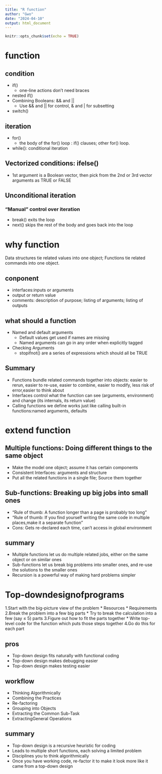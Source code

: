 ```yaml
---
title: "R function"
author: "Gwo"
date: "2024-04-10"
output: html_document
---
```


```r
knitr::opts_chunk$set(echo = TRUE)
```

# function
## condition
  * if()
    * one-line actions don't need braces
  * nested if()
  * Combining Booleans: && and ||
    * Use && and || for control, & and | for subsetting
  * switch()
  
## iteration 
  * for()
    * the body of the for() loop : if() clauses; other for() loop.
  * while(): conditional iteration

## Vectorized conditions: ifelse()
  * 1st argument is a Boolean vector, then pick from the 2nd or 3rd vector arguments as TRUE or FALSE

## Unconditional iteration
### "Manual" control over iteration
  * break() exits the loop
  * next() skips the rest of the body and goes back into the loop 
  
# why function
  Data structures tie related values into one object;
  Functions tie related commands into one object.

## conponent
  * interfaces:inputs or arguments
  * output or return value
  * comments: description of purpose; listing of arguments; listing of outputs 
  
## what should a function
  * Named and default arguments
    * Default values get used if names are missing
    * Named arguments can go in any order when explicitly tagged
  * Checking Arguments
    * stopifnot() are a series of expressions which should all be TRUE

## Summary
  * Functions bundle related commands together into objects: easier to rerun, easier to re-use, easier to combine, easier to modify, less risk of error,easier to think about
  * Interfaces control what the function can see (arguments, environment) and change (its internals, its return value)
  * Calling functions we define works just like calling built-in functions:named arguments, defaults
  
# extend function
## Multiple functions: Doing different things to the same object
  * Make the model one object; assume it has certain components
  * Consistent Interfaces: arguments and structure
  * Put all the related functions in a single file; Source them together

## Sub-functions: Breaking up big jobs into small ones
  * "Rule of thumb: A function longer than a page is probably too long"
  * "Rule of thumb: If you find yourself writing the same code in multiple places,make it a separate function"
  * Cons: Gets re-declared each time, can't access in global environment

## summary
  * Multiple functions let us do multiple related jobs, either on the same object
or on similar ones
  * Sub-functions let us break big problems into smaller ones, and re-use the
solutions to the smaller ones
  * Recursion is a powerful way of making hard problems simpler
  
# Top-downdesignofprograms
  1.Start with the big-picture view of the problem
    * Resources
    * Requirements
  2.Break the problem into a few big parts
    * Try to break the calculation into a few (say ≤ 5) parts
  3.Figure out how to fit the parts together
    * Write top-level code for the function which puts those steps together
  4.Go do this for each part    
  
## pros
  * Top-down design fits naturally with functional coding
  * Top-down design makes debugging easier
  * Top-down design makes testing easier
  
## workflow
  * Thinking Algorithmically
  * Combining the Practices
  * Re-factoring
  * Grouping into Objects
  * Extracting the Common Sub-Task
  * ExtractingGeneral Operations

## summary
  * Top-down design is a recursive heuristic for coding
  * Leads to multiple short functions, each solving a limited problem
  * Disciplines you to think algorithmically
  * Once you have working code, re-factor it to make it look more like it came
from a top-down design

